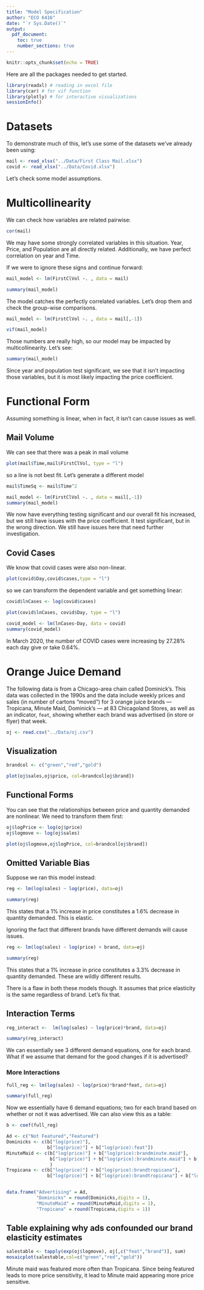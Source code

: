 ```yaml
---
title: "Model Specification"
author: "ECO 6416"
date: "`r Sys.Date()`"
output: 
  pdf_document:
    toc: true
    number_sections: true
---
```


```r
knitr::opts_chunk$set(echo = TRUE)
```

Here are all the packages needed to get started.

```r
library(readxl) # reading in excel file
library(car) # for vif function
library(plotly) # for interactive visualizations
sessionInfo()
```

# Datasets

To demonstrate much of this, let's use some of the datasets we've already been using:

```r
mail <- read_xlsx("../Data/First Class Mail.xlsx")
covid <- read_xlsx("../Data/Covid.xlsx")
```

Let's check some model assumptions.

# Multicollinearity

We can check how variables are related pairwise:

```r
cor(mail)
```

We may have some strongly correlated variables in this situation. Year, Price, and Population are all directly related. Additionally, we have perfect correlation on year and Time.

If we were to ignore these signs and continue forward:

```r
mail_model <- lm(FirstClVol ~. , data = mail)

summary(mail_model)
```

The model catches the perfectly correlated variables. Let's drop them and check the group-wise comparisons.

```r
mail_model <- lm(FirstClVol ~. , data = mail[,-1])

vif(mail_model)

```

Those numbers are really high, so our model may be impacted by multicollinearity. Let's see:

```r
summary(mail_model)
```

Since year and population test significant, we see that it isn't impacting those variables, but it is most likely impacting the price coefficient.


# Functional Form

Assuming something is linear, when in fact, it isn't can cause issues as well.

## Mail Volume

We can see that there was a peak in mail volume

```r
plot(mail$Time,mail$FirstClVol, type = "l")
```

so a line is not best fit. Let's generate a different model

```r
mail$TimeSq <- mail$Time^2

mail_model <- lm(FirstClVol ~. , data = mail[,-1])
summary(mail_model)
```

We now have everything testing significant and our overall fit his increased, but we still have issues with the price coefficient. It test significant, but in the wrong direction. We still have issues here that need further investigation.


## Covid Cases

We know that covid cases were also non-linear.

```r
plot(covid$Day,covid$cases,type = "l")
```

so we can transform the dependent variable and get something linear:

```r
covid$lnCases <- log(covid$cases) 

plot(covid$lnCases, covid$Day, type = "l")
```


```r

covid_model <- lm(lnCases~Day, data = covid)
summary(covid_model)
```

In March 2020, the number of COVID cases were increasing by 27.28% each day give or take 0.64%.

# Orange Juice Demand

The following data is from a Chicago-area chain called Dominick's. This data was collected in the 1990s and the data include weekly prices and sales (in number of cartons "moved") for 3 orange juice brands --- Tropicana, Minute Maid, Dominick's --- at 83 Chicagoland Stores, as well as an indicator, `feat`, showing whether each brand was advertised (in store or flyer) that week.

```r
oj <- read.csv("../Data/oj.csv") 
```

## Visualization

```r
brandcol <- c("green","red","gold")

plot(oj$sales,oj$price, col=brandcol[oj$brand])
```

## Functional Forms

You can see that the relationships between price and quantity demanded are nonlinear. We need to transform them first:

```r
oj$logPrice <- log(oj$price)
oj$logmove <- log(oj$sales)

plot(oj$logmove,oj$logPrice, col=brandcol[oj$brand])
```

## Omitted Variable Bias

Suppose we ran this model instead:

```r
reg <- lm(log(sales) ~ log(price), data=oj)

summary(reg)
```

This states that a 1% increase in price constitutes a 1.6% decrease in quantity demanded. This is elastic.

Ignoring the fact that different brands have different demands will cause issues.

```r
reg <- lm(log(sales) ~ log(price) + brand, data=oj)

summary(reg)
```

This states that a 1% increase in price constitutes a 3.3% decrease in quantity demanded. These are wildly different results.

There is a flaw in both these models though. It assumes that price elasticity is the same regardless of brand. Let's fix that.

## Interaction Terms

```r
reg_interact <-  lm(log(sales) ~ log(price)*brand, data=oj)

summary(reg_interact)
```

We can essentially see 3 different demand equations, one for each brand. What if we assume that demand for the good changes if it is advertised?

### More Interactions

```r
full_reg <- lm(log(sales) ~ log(price)*brand*feat, data=oj)

summary(full_reg)
```

Now we essentially have 6 demand equations; two for each brand based on whether or not it was advertised. We can also view this as a table:

```r
b <- coef(full_reg)

Ad <- c("Not Featured","Featured")
Dominicks <- c(b["log(price)"],
               b["log(price)"] + b["log(price):feat"])
MinuteMaid <- c(b["log(price)"] + b["log(price):brandminute.maid"],
                b["log(price)"] + b["log(price):brandminute.maid"] + b["log(price):feat"] + b["log(price):brandminute.maid:feat"]
                )
Tropicana <- c(b["log(price)"] + b["log(price):brandtropicana"],
               b["log(price)"] + b["log(price):brandtropicana"] + b["log(price):feat"] + b["log(price):brandtropicana:feat"])


data.frame("Advertising" = Ad,
           "Dominicks" = round(Dominicks,digits = 1),
           "MinuteMaid" = round(MinuteMaid,digits = 1),
           "Tropicana" = round(Tropicana,digits = 1))
```

## Table explaining why ads confounded our brand elasticity estimates

```r
salestable <- tapply(exp(oj$logmove), oj[,c("feat","brand")], sum)
mosaicplot(salestable,col=c("green","red","gold"))
```

Minute maid was featured more often than Tropicana. Since being featured leads to more price sensitivity, it lead to Minute maid appearing more price sensitive.